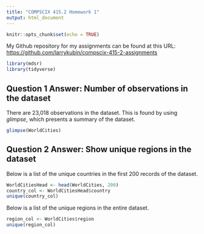 ```yaml
---
title: "COMPSCIX 415.2 Homework 1"
output: html_document
---
```


```r
knitr::opts_chunk$set(echo = TRUE)
```

My Github repository for my assignments can be found at this URL: [https://github.com/larrykubin/compscix-415-2-assignments](https://github.com/larrykubin/compscix-415-2-assignments)

```r
library(mdsr)
library(tidyverse)
```

## Question 1 Answer: Number of observations in the dataset

There are 23,018 observations in the dataset. This is found by using _glimpse_, which presents a summary of the dataset.

```r
glimpse(WorldCities)
```

## Question 2 Answer: Show unique regions in the dataset

Below is a list of the unique countries in the first 200 records of the dataset.

```r
WorldCitiesHead <- head(WorldCities, 200)
country_col <- WorldCitiesHead$country
unique(country_col)
```

Below is a list of the unique regions in the entire dataset. 

```r
region_col <- WorldCities$region
unique(region_col)
```

